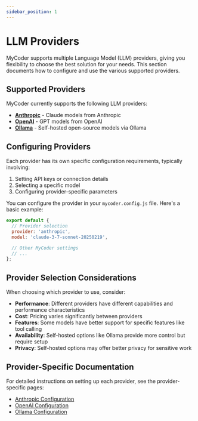 ```yaml
---
sidebar_position: 1
---
```


# LLM Providers

MyCoder supports multiple Language Model (LLM) providers, giving you flexibility to choose the best solution for your needs. This section documents how to configure and use the various supported providers.

## Supported Providers

MyCoder currently supports the following LLM providers:

- [**Anthropic**](./anthropic.md) - Claude models from Anthropic
- [**OpenAI**](./openai.md) - GPT models from OpenAI
- [**Ollama**](./ollama.md) - Self-hosted open-source models via Ollama

## Configuring Providers

Each provider has its own specific configuration requirements, typically involving:

1. Setting API keys or connection details
2. Selecting a specific model
3. Configuring provider-specific parameters

You can configure the provider in your `mycoder.config.js` file. Here's a basic example:

```javascript
export default {
  // Provider selection
  provider: 'anthropic',
  model: 'claude-3-7-sonnet-20250219',

  // Other MyCoder settings
  // ...
};
```

## Provider Selection Considerations

When choosing which provider to use, consider:

- **Performance**: Different providers have different capabilities and performance characteristics
- **Cost**: Pricing varies significantly between providers
- **Features**: Some models have better support for specific features like tool calling
- **Availability**: Self-hosted options like Ollama provide more control but require setup
- **Privacy**: Self-hosted options may offer better privacy for sensitive work

## Provider-Specific Documentation

For detailed instructions on setting up each provider, see the provider-specific pages:

- [Anthropic Configuration](./anthropic.md)
- [OpenAI Configuration](./openai.md)
- [Ollama Configuration](./ollama.md)
